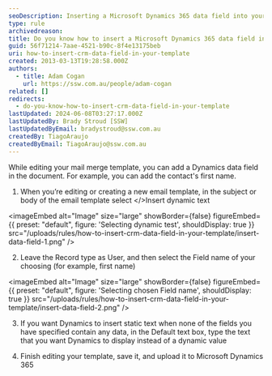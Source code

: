 ```yaml
---
seoDescription: Inserting a Microsoft Dynamics 365 data field into your template allows you to personalize emails with user-specific information.
type: rule
archivedreason:
title: Do you know how to insert a Microsoft Dynamics 365 data field into your template?
guid: 56f71214-7aae-4521-b90c-8f4e13175beb
uri: how-to-insert-crm-data-field-in-your-template
created: 2013-03-13T19:28:58.000Z
authors:
  - title: Adam Cogan
    url: https://ssw.com.au/people/adam-cogan
related: []
redirects:
  - do-you-know-how-to-insert-crm-data-field-in-your-template
lastUpdated: 2024-06-08T03:27:17.000Z
lastUpdatedBy: Brady Stroud [SSW]
lastUpdatedByEmail: bradystroud@ssw.com.au
createdBy: TiagoAraujo
createdByEmail: TiagoAraujo@ssw.com.au
---
```


While editing your mail merge template, you can add a Dynamics data field in the document. For example, you can add the contact's first name.
1. When you’re editing or creating a new email template, in the subject or body of the email template select </>Insert dynamic text
   
<imageEmbed
  alt="Image"
  size="large"
  showBorder={false}
  figureEmbed={{
    preset: "default",
    figure: 'Selecting dynamic test',
    shouldDisplay: true
  }}
  src="/uploads/rules/how-to-insert-crm-data-field-in-your-template/insert-data-field-1.png"
/>

2. Leave the Record type as User, and then select the Field name of your choosing (for example, first name)
   
<imageEmbed
  alt="Image"
  size="large"
  showBorder={false}
  figureEmbed={{
    preset: "default",
    figure: 'Selecting chosen Field name',
    shouldDisplay: true
  }}
  src="/uploads/rules/how-to-insert-crm-data-field-in-your-template/insert-data-field-2.png"
/>

3. If you want Dynamics to insert static text when none of the fields you have specified contain any data, in the Default text box, type the text that you want Dynamics to display instead of a dynamic value

4. Finish editing your template, save it, and upload it to Microsoft Dynamics 365
